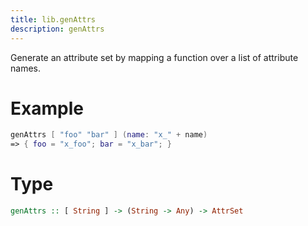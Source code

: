 ```yaml
---
title: lib.genAttrs
description: genAttrs
---
```



Generate an attribute set by mapping a function over a list of
attribute names.

# Example

```nix
genAttrs [ "foo" "bar" ] (name: "x_" + name)
=> { foo = "x_foo"; bar = "x_bar"; }
```

# Type

```haskell
genAttrs :: [ String ] -> (String -> Any) -> AttrSet
```
